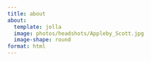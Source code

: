 ```yaml
---
title: about
about:
  template: jolla
  image: photos/headshots/Appleby_Scott.jpg
  image-shape: round
format: html
---
```

